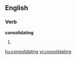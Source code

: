 
==English==

===Verb===
'''consolidating'''

# {{present participle of|[[consolidate]]}}

[[hu:consolidating]]
[[vi:consolidating]]
